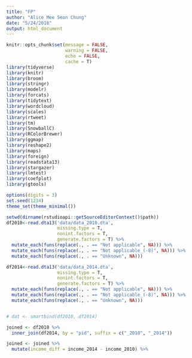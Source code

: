 ```yaml
---
title: "FP"
author: "Alice Mee Seon Chung"
date: "5/24/2018"
output: html_document
---
```


```r
knitr::opts_chunk$set(message = FALSE,
                      warning = FALSE,
                      echo = FALSE,
                      cache = T)
library(tidyverse)
library(knitr)
library(broom)
library(stringr)
library(modelr)
library(forcats)
library(tidytext)
library(wordcloud)
library(scales)
library(rtweet)
library(tm)
library(SnowballC)
library(RColorBrewer)
library(ggmap)
library(reshape2)
library(maps)
library(foreign)
library(readstata13)
library(stargazer)
library(lmtest)
library(coefplot)
library(gtools)

options(digits = 3)
set.seed(1234)
theme_set(theme_minimal())
```

```r
setwd(dirname(rstudioapi::getSourceEditorContext()$path))
df2010<-read.dta13('data/data_2010.dta',
                   missing.type = T,
                   nonint.factors = T,
                   generate.factors = T) %>%
  mutate_each(funs(replace(., . == "Not applicable", NA))) %>%
  mutate_each(funs(replace(., . == "Not applicable_(-8)", NA))) %>%
  mutate_each(funs(replace(., . == "Unknown", NA))) 

df2014<-read.dta13('data/data_2014.dta',
                   missing.type = T,
                   nonint.factors = T,
                   generate.factors = T) %>%
  mutate_each(funs(replace(., . == "Not applicable", NA))) %>%
  mutate_each(funs(replace(., . == "Not applicable_(-8)", NA))) %>%
  mutate_each(funs(replace(., . == "Unknown", NA)))


# dat <- smartbind(df2010, df2014)

joined <- df2010 %>%
  inner_join(df2014, by = "pid", suffix = c("_2010", "_2014"))
```


```r
joined <- joined %>% 
  mutate(income_diff = income_2014 - income_2010) %>%
  
  


```















